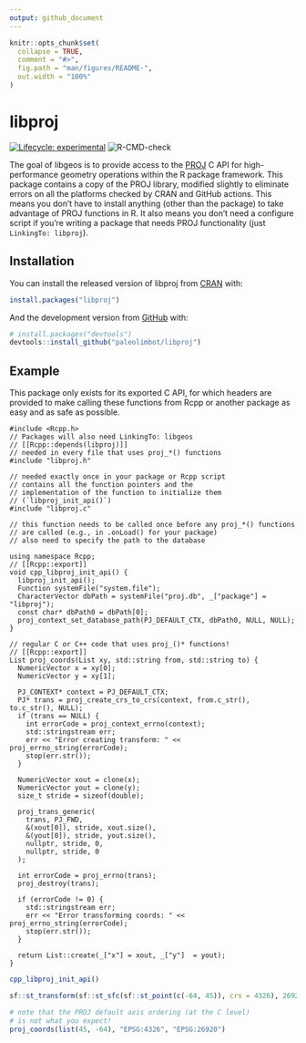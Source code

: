 ```yaml
---
output: github_document
---
```


<!-- README.md is generated from README.Rmd. Please edit that file -->

```r
knitr::opts_chunk$set(
  collapse = TRUE,
  comment = "#>",
  fig.path = "man/figures/README-",
  out.width = "100%"
)
```

# libproj

<!-- badges: start -->
[![Lifecycle: experimental](https://img.shields.io/badge/lifecycle-experimental-orange.svg)](https://www.tidyverse.org/lifecycle/#experimental)
![R-CMD-check](https://github.com/paleolimbot/libproj/workflows/R-CMD-check/badge.svg)
<!-- badges: end -->

The goal of libgeos is to provide access to the [PROJ](https://proj.org) C API for high-performance geometry operations within the R package framework. This package contains a copy of the PROJ library, modified slightly to eliminate errors on all the platforms checked by CRAN and GitHub actions. This means you don't have to install anything (other than the package) to take advantage of PROJ functions in R. It also means you don't need a configure script if you're writing a package that needs PROJ functionality (just `LinkingTo: libproj`).

## Installation

You can install the released version of libproj from [CRAN](https://CRAN.R-project.org) with:

``` r
install.packages("libproj")
```

And the development version from [GitHub](https://github.com/) with:

``` r
# install.packages("devtools")
devtools::install_github("paleolimbot/libproj")
```
## Example

This package only exists for its exported C API, for which headers are provided to make calling these functions from Rcpp or another package as easy and as safe as possible.

```Rcpp
#include <Rcpp.h>
// Packages will also need LinkingTo: libgeos
// [[Rcpp::depends(libproj)]]
// needed in every file that uses proj_*() functions
#include "libproj.h"

// needed exactly once in your package or Rcpp script
// contains all the function pointers and the
// implementation of the function to initialize them
// (`libproj_init_api()`)
#include "libproj.c"

// this function needs to be called once before any proj_*() functions
// are called (e.g., in .onLoad() for your package)
// also need to specify the path to the database

using namespace Rcpp;
// [[Rcpp::export]]
void cpp_libproj_init_api() {
  libproj_init_api();
  Function systemFile("system.file");
  CharacterVector dbPath = systemFile("proj.db", _["package"] = "libproj");
  const char* dbPath0 = dbPath[0];
  proj_context_set_database_path(PJ_DEFAULT_CTX, dbPath0, NULL, NULL);
}

// regular C or C++ code that uses proj_()* functions!
// [[Rcpp::export]]
List proj_coords(List xy, std::string from, std::string to) {
  NumericVector x = xy[0];
  NumericVector y = xy[1];
  
  PJ_CONTEXT* context = PJ_DEFAULT_CTX;
  PJ* trans = proj_create_crs_to_crs(context, from.c_str(), to.c_str(), NULL);
  if (trans == NULL) {
    int errorCode = proj_context_errno(context);
    std::stringstream err;
    err << "Error creating transform: " << proj_errno_string(errorCode);
    stop(err.str());
  }
  
  NumericVector xout = clone(x);
  NumericVector yout = clone(y);
  size_t stride = sizeof(double);
  
  proj_trans_generic(
    trans, PJ_FWD,
    &(xout[0]), stride, xout.size(),
    &(yout[0]), stride, yout.size(),
    nullptr, stride, 0,
    nullptr, stride, 0
  );
  
  int errorCode = proj_errno(trans);
  proj_destroy(trans);
  
  if (errorCode != 0) {
    std::stringstream err;
    err << "Error transforming coords: " << proj_errno_string(errorCode);
    stop(err.str());
  }
  
  return List::create(_["x"] = xout, _["y"]  = yout);
}
```

```r
cpp_libproj_init_api()

sf::st_transform(sf::st_sfc(sf::st_point(c(-64, 45)), crs = 4326), 26920)

# note that the PROJ default axis ordering (at the C level)
# is not what you expect!
proj_coords(list(45, -64), "EPSG:4326", "EPSG:26920")
```
